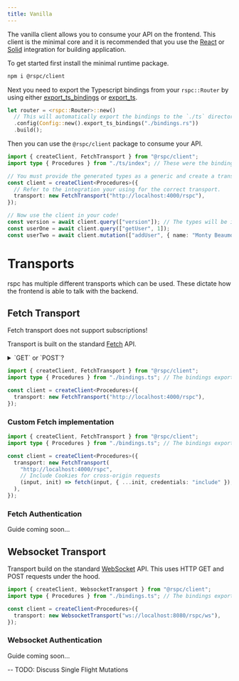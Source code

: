 ```yaml
---
title: Vanilla
---
```


The vanilla client allows you to consume your API on the frontend. This client is the minimal core and it is recommended that you use the [React](/client/react) or [Solid](/client/solid) integration for building application.

To get started first install the minimal runtime package.

```bash copy
npm i @rspc/client
```

Next you need to export the Typescript bindings from your `rspc::Router` by using either [export_ts_bindings](/server/router#exporting-the-typescript-bindings) or [export_ts](/server/router#exporting-the-typescript-bindings).

```rs /export_ts_bindings/ copy  filename="src/main.rs"
let router = <rspc::Router>::new()
  // This will automatically export the bindings to the `./ts` directory when you run build() in a non-release Rust build
  .config(Config::new().export_ts_bindings("./bindings.rs"))
  .build();
```

Then you can use the `@rspc/client` package to consume your API.

```ts copy filename="index.ts"
import { createClient, FetchTransport } from "@rspc/client";
import type { Procedures } from "./ts/index"; // These were the bindings exported from your Rust code!

// You must provide the generated types as a generic and create a transport (in this example we are using HTTP Fetch) so that the client knows how to communicate with your API.
const client = createClient<Procedures>({
  // Refer to the integration your using for the correct transport.
  transport: new FetchTransport("http://localhost:4000/rspc"),
});

// Now use the client in your code!
const version = await client.query(["version"]); // The types will be inferred from your backend.
const userOne = await client.query(["getUser", 1]);
const userTwo = await client.mutation(["addUser", { name: "Monty Beaumont" }]);
```

# Transports

rspc has multiple different transports which can be used. These dictate how the frontend is able to talk with the backend.

## Fetch Transport

<Callout>Fetch transport does not support subscriptions!</Callout>

Transport is built on the standard [Fetch](https://developer.mozilla.org/en-US/docs/Web/API/Fetch_API) API.

<details>

<summary>`GET` or `POST`?</summary>

rspc uses:

* `GET` requests for queries
* `POST` requests for mutations

<Callout type="warn">
**Important:** While rspc primarily uses `GET` requests for queries,
it may also use `POST` requests for queries in certain scenarios (similar to how GraphQL operates).
**Mutations will always use `POST` requests and will never use `GET`.**
This behavior is an implementation detail and **isn't guaranteed** to remain the same in the future.
</Callout>

</details>

```ts /FetchTransport/ copy filename="index.ts"
import { createClient, FetchTransport } from "@rspc/client";
import type { Procedures } from "./bindings.ts"; // The bindings exported from your Rust code!

const client = createClient<Procedures>({
  transport: new FetchTransport("http://localhost:4000/rspc"),
});
```

### Custom Fetch implementation

```ts copy filename="index.ts"
import { createClient, FetchTransport } from "@rspc/client";
import type { Procedures } from "./bindings.ts"; // The bindings exported from your Rust code!

const client = createClient<Procedures>({
  transport: new FetchTransport(
    "http://localhost:4000/rspc",
    // Include Cookies for cross-origin requests
    (input, init) => fetch(input, { ...init, credentials: "include" }),
  ),
});
```

### Fetch Authentication

Guide coming soon...

## Websocket Transport

Transport build on the standard [WebSocket](https://developer.mozilla.org/en-US/docs/Web/API/WebSockets_API) API. This uses HTTP GET and POST requests under the hood.

```ts /WebsocketTransport/ copy filename="index.ts"
import { createClient, WebsocketTransport } from "@rspc/client";
import type { Procedures } from "./bindings.ts"; // The bindings exported from your Rust code!

const client = createClient<Procedures>({
  transport: new WebsocketTransport("ws://localhost:8080/rspc/ws"),
});
```

### Websocket Authentication

Guide coming soon...

-- TODO: Discuss Single Flight Mutations
